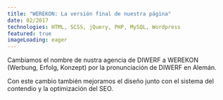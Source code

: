 ```yaml
---
title: "WEREKON: La versión final de nuestra página"
date: 02/2017
technologies: HTML, SCSS, jQuery, PHP, MySQL, Wordpress
featured: true
imageLoading: eager
---
```



Cambiamos el nombre de nustra agencia de DIWERF a WEREKON (Werbung, Erfolg, Konzept) por la pronunciación de DIWERF en Alemán.

Con este cambio también mejoramos el diseño junto con el sistema del contendio y la optimización del SEO.
